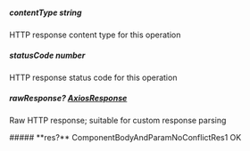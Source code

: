 
##### **contentType** string
HTTP response content type for this operation

##### **statusCode** number
HTTP response status code for this operation

##### **rawResponse?** [AxiosResponse](https://axios-http.com/docs/res_schema)
Raw HTTP response; suitable for custom response parsing

<Collapsible>
    ##### **res?** ComponentBodyAndParamNoConflictRes1
    OK
    <Collapsible.Break/>
    <ComponentBodyAndParamNoConflictRes1/>
</Collapsible>

